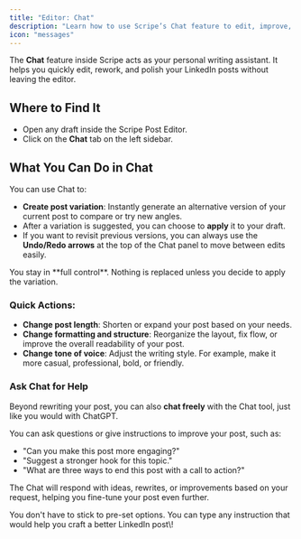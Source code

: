 ```yaml
---
title: "Editor: Chat"
description: "Learn how to use Scripe’s Chat feature to edit, improve, and create better LinkedIn posts through quick actions or free conversation."
icon: "messages"
---
```


The **Chat** feature inside Scripe acts as your personal writing assistant. It helps you quickly edit, rework, and polish your LinkedIn posts without leaving the editor.

## Where to Find It

- Open any draft inside the Scripe Post Editor.
- Click on the **Chat** tab on the left sidebar.

## What You Can Do in Chat

You can use Chat to:

- **Create post variation**: Instantly generate an alternative version of your current post to compare or try new angles.
- After a variation is suggested, you can choose to **apply** it to your draft.
- If you want to revisit previous versions, you can always use the **Undo/Redo arrows** at the top of the Chat panel to move between edits easily.

<Info>
  You stay in **full control**. Nothing is replaced unless you decide to apply the variation.
</Info>

### Quick Actions:

- **Change post length**: Shorten or expand your post based on your needs.
- **Change formatting and structure**: Reorganize the layout, fix flow, or improve the overall readability of your post.
- **Change tone of voice**: Adjust the writing style. For example, make it more casual, professional, bold, or friendly.

### Ask Chat for Help

Beyond rewriting your post, you can also **chat freely** with the Chat tool, just like you would with ChatGPT.

You can ask questions or give instructions to improve your post, such as:

- "Can you make this post more engaging?"
- "Suggest a stronger hook for this topic."
- "What are three ways to end this post with a call to action?"

The Chat will respond with ideas, rewrites, or improvements based on your request, helping you fine-tune your post even further.

<Tip>
  You don't have to stick to pre-set options. You can type any instruction that would help you craft a better LinkedIn post\!
</Tip>